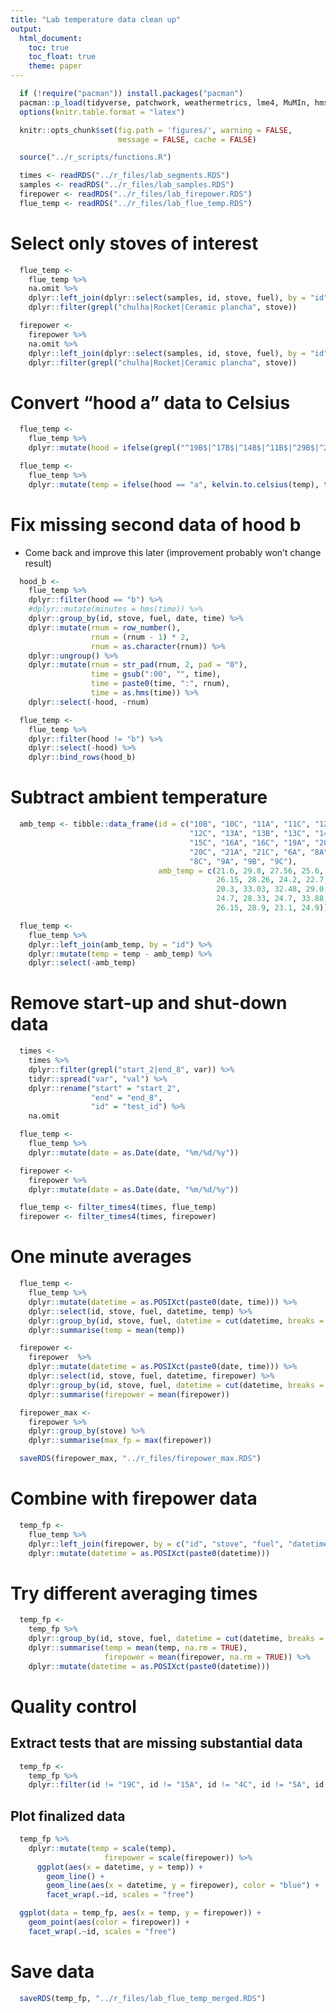 ```yaml
---
title: "Lab temperature data clean up"
output:
  html_document:
    toc: true
    toc_float: true
    theme: paper
---
```


```r
  if (!require("pacman")) install.packages("pacman")
  pacman::p_load(tidyverse, patchwork, weathermetrics, lme4, MuMIn, hms)
  options(knitr.table.format = "latex")
```

```r
  knitr::opts_chunk$set(fig.path = 'figures/', warning = FALSE,
                        message = FALSE, cache = FALSE)
```

```r
  source("../r_scripts/functions.R")
```

```r
  times <- readRDS("../r_files/lab_segments.RDS")
  samples <- readRDS("../r_files/lab_samples.RDS")
  firepower <- readRDS("../r_files/lab_firepower.RDS")
  flue_temp <- readRDS("../r_files/lab_flue_temp.RDS")
```

# Select only stoves of interest

```r
  flue_temp <-
    flue_temp %>%
    na.omit %>%
    dplyr::left_join(dplyr::select(samples, id, stove, fuel), by = "id") %>%
    dplyr::filter(grepl("chulha|Rocket|Ceramic plancha", stove))
```

```r
  firepower <-
    firepower %>%
    na.omit %>%
    dplyr::left_join(dplyr::select(samples, id, stove, fuel), by = "id") %>%
    dplyr::filter(grepl("chulha|Rocket|Ceramic plancha", stove))
```

# Convert "hood a" data to Celsius

```r
  flue_temp <-
    flue_temp %>%
    dplyr::mutate(hood = ifelse(grepl("^19B$|^17B$|^14B$|^11B$|^29B$|^22B$|^15B$|^13B$|^1B$|^9B$|^4B$|^12B$|^8B$|^2B$|^18B$|^20B$|^10B$|^7B$|^16B$|^21B$|^3B$|^9C$|^18C$|^13C$|^21C$|^7C$|^19C$|^1C$|^20C$|^2C$|^15C$|^11C$|^15D$|^19D$|^13D", id), "b", "a"))
```

```r
  flue_temp <-
    flue_temp %>%
    dplyr::mutate(temp = ifelse(hood == "a", kelvin.to.celsius(temp), temp))
```

# Fix missing second data of hood b

* Come back and improve this later (improvement probably won't change result)

```r
  hood_b <-
    flue_temp %>%
    dplyr::filter(hood == "b") %>%
    #dplyr::mutate(minutes = hms(time)) %>%
    dplyr::group_by(id, stove, fuel, date, time) %>%
    dplyr::mutate(rnum = row_number(),
                  rnum = (rnum - 1) * 2,
                  rnum = as.character(rnum)) %>%
    dplyr::ungroup() %>%
    dplyr::mutate(rnum = str_pad(rnum, 2, pad = "0"),
                  time = gsub(":00", "", time),
                  time = paste0(time, ":", rnum),
                  time = as.hms(time)) %>%
    dplyr::select(-hood, -rnum)
```

```r
  flue_temp <-
    flue_temp %>%
    dplyr::filter(hood != "b") %>%
    dplyr::select(-hood) %>%
    dplyr::bind_rows(hood_b)
```

# Subtract ambient temperature

```r
  amb_temp <- tibble::data_frame(id = c("10B", "10C", "11A", "11C", "12A", "12B",
                                        "12C", "13A", "13B", "13C", "14A", "14C",
                                        "15C", "16A", "16C", "19A", "20A", "20B",
                                        "20C", "21A", "21C", "6A", "8A", "8B",
                                        "8C", "9A", "9B", "9C"),
                                 amb_temp = c(21.6, 29.8, 27.56, 25.6, 29.0, 23.5,
                                              26.15, 28.26, 24.2, 22.7, 29.0, 29.0,
                                              20.3, 33.03, 32.48, 29.0, 31.35, 24.1,
                                              24.7, 28.33, 24.7, 33.88, 28.07, 24.8,
                                              26.15, 28.9, 23.1, 24.9))
```

```r
  flue_temp <-
    flue_temp %>%
    dplyr::left_join(amb_temp, by = "id") %>%
    dplyr::mutate(temp = temp - amb_temp) %>%
    dplyr::select(-amb_temp)
```

# Remove start-up and shut-down data

```r
  times <-
    times %>%
    dplyr::filter(grepl("start_2|end_8", var)) %>%
    tidyr::spread("var", "val") %>%
    dplyr::rename("start" = "start_2",
                  "end" = "end_8",
                  "id" = "test_id") %>%
    na.omit
```

```r
  flue_temp <-
    flue_temp %>%
    dplyr::mutate(date = as.Date(date, "%m/%d/%y"))
```

```r
  firepower <-
    firepower %>%
    dplyr::mutate(date = as.Date(date, "%m/%d/%y"))
```

```r
  flue_temp <- filter_times4(times, flue_temp)
  firepower <- filter_times4(times, firepower)
```

# One minute averages

```r
  flue_temp <- 
    flue_temp %>%
    dplyr::mutate(datetime = as.POSIXct(paste0(date, time))) %>%
    dplyr::select(id, stove, fuel, datetime, temp) %>%
    dplyr::group_by(id, stove, fuel, datetime = cut(datetime, breaks = "1 min")) %>%
    dplyr::summarise(temp = mean(temp))
```

```r
  firepower <- 
    firepower  %>%
    dplyr::mutate(datetime = as.POSIXct(paste0(date, time))) %>%
    dplyr::select(id, stove, fuel, datetime, firepower) %>%
    dplyr::group_by(id, stove, fuel, datetime = cut(datetime, breaks = "1 min")) %>%
    dplyr::summarise(firepower = mean(firepower))
```

```r
  firepower_max <-
    firepower %>%
    dplyr::group_by(stove) %>%
    dplyr::summarise(max_fp = max(firepower))

  saveRDS(firepower_max, "../r_files/firepower_max.RDS")
```

# Combine with firepower data

```r
  temp_fp <-
    flue_temp %>%
    dplyr::left_join(firepower, by = c("id", "stove", "fuel", "datetime")) %>%
    dplyr::mutate(datetime = as.POSIXct(paste0(datetime)))
```

# Try different averaging times

```r
  temp_fp <- 
    temp_fp %>%
    dplyr::group_by(id, stove, fuel, datetime = cut(datetime, breaks = "3 min")) %>%
    dplyr::summarise(temp = mean(temp, na.rm = TRUE),
                     firepower = mean(firepower, na.rm = TRUE)) %>%
    dplyr::mutate(datetime = as.POSIXct(paste0(datetime)))
```

# Quality control

## Extract tests that are missing substantial data

```r
  temp_fp <-
    temp_fp %>%
    dplyr::filter(id != "19C", id != "15A", id != "4C", id != "5A", id != "5C", id != "4B", id != "11A", id != "11C")
```

## Plot finalized data

```r
  temp_fp %>%
    dplyr::mutate(temp = scale(temp),
                     firepower = scale(firepower)) %>%
      ggplot(aes(x = datetime, y = temp)) +
        geom_line() +
        geom_line(aes(x = datetime, y = firepower), color = "blue") +
        facet_wrap(.~id, scales = "free")
```

```r
  ggplot(data = temp_fp, aes(x = temp, y = firepower)) +
    geom_point(aes(color = firepower)) +
    facet_wrap(.~id, scales = "free")
```

# Save data

```r
  saveRDS(temp_fp, "../r_files/lab_flue_temp_merged.RDS")
```